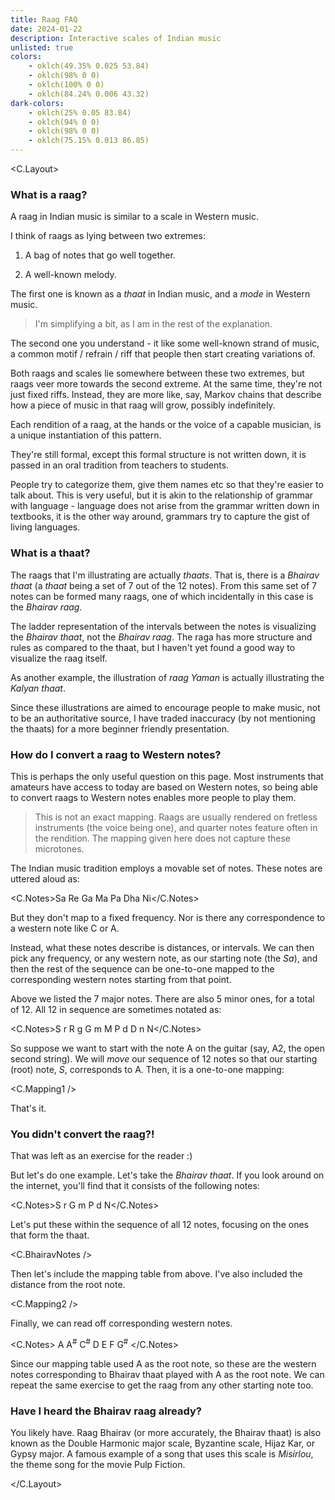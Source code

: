 ```yaml
---
title: Raag FAQ
date: 2024-01-22
description: Interactive scales of Indian music
unlisted: true
colors:
    - oklch(49.35% 0.025 53.84)
    - oklch(98% 0 0)
    - oklch(100% 0 0)
    - oklch(84.24% 0.006 43.32)
dark-colors:
    - oklch(25% 0.05 83.84)
    - oklch(94% 0 0)
    - oklch(98% 0 0)
    - oklch(75.15% 0.013 86.85)
---
```



<C.Layout>

### What is a raag?

A raag in Indian music is similar to a scale in Western music.

I think of raags as lying between two extremes:

1. A bag of notes that go well together.

2. A well-known melody.

The first one is known as a _thaat_ in Indian music, and a _mode_ in Western
music.

> I'm simplifying a bit, as I am in the rest of the explanation.

The second one you understand - it like some well-known strand of music, a
common motif / refrain / riff that people then start creating variations of.

Both raags and scales lie somewhere between these two extremes, but raags veer
more towards the second extreme. At the same time, they're not just fixed riffs.
Instead, they are more like, say, Markov chains that describe how a piece of
music in that raag will grow, possibly indefinitely.

Each rendition of a raag, at the hands or the voice of a capable musician, is a
unique instantiation of this pattern.

They're still formal, except this formal structure is not written down, it is
passed in an oral tradition from teachers to students.

People try to categorize them, give them names etc so that they're easier to
talk about. This is very useful, but it is akin to the relationship of grammar
with language - language does not arise from the grammar written down in
textbooks, it is the other way around, grammars try to capture the gist of
living languages.

### What is a thaat?

The raags that I'm illustrating are actually _thaats_. That is, there is a
_Bhairav thaat_ (a _thaat_ being a set of 7 out of the 12 notes). From this same
set of 7 notes can be formed many raags, one of which incidentally in this case
is the _Bhairav raag_.

The ladder representation of the intervals between the notes is visualizing the
_Bhairav thaat_, not the _Bhairav raag_. The raga has more structure and rules
as compared to the thaat, but I haven't yet found a good way to visualize the
raag itself.

As another example, the illustration of _raag Yaman_ is actually
illustrating the _Kalyan thaat_.

Since these illustrations are aimed to encourage people to make music, not to be
an authoritative source, I have traded inaccuracy (by not mentioning the thaats)
for a more beginner friendly presentation.

### How do I convert a raag to Western notes?

This is perhaps the only useful question on this page. Most instruments that
amateurs have access to today are based on Western notes, so being able to
convert raags to Western notes enables more people to play them.

> This is not an exact mapping. Raags are usually rendered on fretless
> instruments (the voice being one), and quarter notes feature often in the
> rendition. The mapping given here does not capture these microtones.

The Indian music tradition employs a movable set of notes. These notes are
uttered aloud as:

<C.Notes>Sa Re Ga Ma Pa Dha Ni</C.Notes>

But they don't map to a fixed frequency. Nor is there any correspondence to a
western note like C or A.

Instead, what these notes describe is distances, or intervals. We can then pick
any frequency, or any western note, as our starting note (the _Sa_), and then
the rest of the sequence can be one-to-one mapped to the corresponding western
notes starting from that point.

Above we listed the 7 major notes. There are also 5 minor ones, for a total of 12. All 12 in sequence are sometimes notated as:

<C.Notes>S r R g G m M P d D n N</C.Notes>

So suppose we want to start with the note A on the guitar (say, A2, the open
second string). We will _move_ our sequence of 12 notes so that our starting
(root) note, _S_, corresponds to A. Then, it is a one-to-one mapping:

<C.Mapping1 />

That's it.

### You didn't convert the raag?!

That was left as an exercise for the reader :)

But let's do one example. Let's take the _Bhairav thaat_. If you look around on
the internet, you'll find that it consists of the following notes:

<C.Notes>S r G m P d N</C.Notes>

Let's put these within the sequence of all 12 notes, focusing on the ones that
form the thaat.

<C.BhairavNotes />

Then let's include the mapping table from above. I've also included the distance
from the root note.

<C.Mapping2 />

Finally, we can read off corresponding western notes.

<C.Notes>
    A A<sup>#</sup> C<sup>#</sup> D E F G<sup>#</sup>
</C.Notes>

Since our mapping table used A as the root note, so these are the western notes
corresponding to Bhairav thaat played with A as the root note. We can repeat the
same exercise to get the raag from any other starting note too.


### Have I heard the Bhairav raag already?

You likely have. Raag Bhairav (or more accurately, the Bhairav thaat) is also
known as the Double Harmonic major scale, Byzantine scale, Hijaz Kar, or Gypsy
major. A famous example of a song that uses this scale is _Misirlou_, the theme
song for the movie Pulp Fiction.

</C.Layout>
